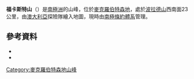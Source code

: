 {{coord|70|40|S|64|18|E|source:GNIS|display=title}}

'''福卡斯特山'''（{{lang-en|Mount Forecast}}）是[[南極洲|南極洲]]的山峰，位於[[麥克羅伯特森地|麥克羅伯特森地]]，處於[[波拉德山|波拉德山]]西南面23公里，由[[澳大利亞|澳大利亞]]探險隊繪入地圖，現時由[[南極條約體系|南極條約體系]]管理。

==參考資料==
*{{cite gnis | type = antarid | id = 5132| name = Forecast, Mount | accessdate = 2012-04-01}}
*{{usgs-gazetteer|id=5132|name=Forecast, Mount}}

{{DEFAULTSORT:Mount Forecast}}
[[Category:麥克羅伯特森地山峰|Category:麥克羅伯特森地山峰]]


{{MacRobertsonLand-geo-stub}}